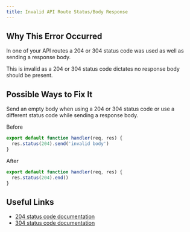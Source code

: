 ```yaml
---
title: Invalid API Route Status/Body Response
---
```


## Why This Error Occurred

In one of your API routes a 204 or 304 status code was used as well as sending a response body.

This is invalid as a 204 or 304 status code dictates no response body should be present.

## Possible Ways to Fix It

Send an empty body when using a 204 or 304 status code or use a different status code while sending a response body.

Before

```js filename="pages/api/example.js"
export default function handler(req, res) {
  res.status(204).send('invalid body')
}
```

After

```js filename="pages/api/example.js"
export default function handler(req, res) {
  res.status(204).end()
}
```

## Useful Links

- [204 status code documentation](https://developer.mozilla.org/docs/Web/HTTP/Status/204)
- [304 status code documentation](https://developer.mozilla.org/docs/Web/HTTP/Status/304)

